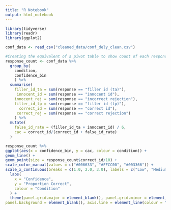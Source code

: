 ```yaml
---
title: "R Notebook"
output: html_notebook
---
```

```r
library(tidyverse)
library(readr)
library(ggplot2)

conf_data <- read_csv("cleaned_data/conf_dely_clean.csv")
```



```r
#Creating the equivalent of a pivot table to show count of each response
response_count <- conf_data %>% 
  group_by(
    condition, 
    confidence_bin
    ) %>% 
  summarise(
    filler_id_ta = sum(response == "filler id (ta)"),
     innocent_id = sum(response == "innocent id"),
    innocent_rej = sum(response == "incorrect rejection"),
    filler_id_tp = sum(response == "filler id (tp)"),
      correct_id = sum(response == "correct id"),
     correct_rej = sum(response == "correct rejection")
    ) %>% 
  mutate(
    false_id_rate = (filler_id_ta + innocent_id) / 6,
    cac = correct_id/(correct_id + false_id_rate)
  )

```

```r
response_count %>% 
ggplot(aes(x = confidence_bin, y = cac, colour = condition)) +
geom_line() +
geom_point(size = response_count$correct_id/10) +
scale_color_manual(values = c("#006633", "#FFCC00", "#003366")) +
scale_x_continuous(breaks = c(1.0, 2.0, 3.0), labels = c("Low", "Medium", "High")) +
  labs(
    x = "Confidence",
    y = "Proportion Correct",
    colour = "Condition"
  ) +
  theme(panel.grid.major = element_blank(), panel.grid.minor = element_blank(),
panel.background = element_blank(), axis.line = element_line(colour = "black"))
```



